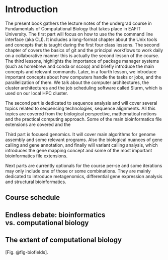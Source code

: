 # Introduction {.unnumbered}


The present book gathers the lecture notes of the undergrad course in Fundamentals of Computational Biology that takes place in EAFIT University. The first part will focus on how to use the the command line interface (aka CLI). It includes a long-format chapter about the Unix tools and concepts that is taught during the first four class lessons. The second chapter of covers the basics of git and the principal workflows to work daily on a collaborative manner this is actually the second lesson of the course. The third lessons, highlights the importance of package manager systems (such as homebrew and conda or scoop) and briefly introduce the main concepts and relevant commands. Later, in a fourth lesson, we introduce important concepts about how computers handle the tasks or jobs, and the parallelization of them. We talk about the computer architectures, the cluster architectures and the job scheduling software called Slurm, which is used on our local HPC cluster.

The second part is dedicated to sequence analysis and will cover several topics related to sequencing technologies, sequence alignments. All this topics are covered from the biological perspective, mathematical notions and the practical computing approach. Some of the main bioinformatics file extensions are covered and the 

Third part is focused genomics. It will cover main algorithms for genome assembly and some relevant programs. Also the biological nuances of gene calling and gene annotation, and finally will variant calling analysis, which introduces the gene mapping concept and some of the most important bioinformatics file extensions.

Next parts are currently optionals for the course per-se and some iterations may only include one of those or some combinations. They are mainly dedicated to introduce metagenomics, differential gene expression analysis and structural bioinformatics.

<!-- Include a section, maybe an appendix about how to handle errors
Include s section about the windows subsystem for linux (WSL) and the ease of use for windows users -->

## Course schedule

## Endless debate: bioinformatics vs. computational biology

## The extent of computational biology

[Fig. @fig-biofields]. 
